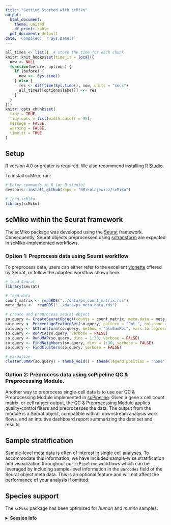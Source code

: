 ```yaml
---
title: "Getting Started with scMiko"
output:
  html_document:
    theme: united
    df_print: kable
  pdf_document: default
date: 'Compiled: `r Sys.Date()`'
---
```


```r
all_times <- list()  # store the time for each chunk
knitr::knit_hooks$set(time_it = local({
  now <- NULL
  function(before, options) {
    if (before) {
      now <<- Sys.time()
    } else {
      res <- difftime(Sys.time(), now, units = "secs")
      all_times[[options$label]] <<- res
    }
  }
}))
knitr::opts_chunk$set(
  tidy = TRUE,
  tidy.opts = list(width.cutoff = 95),
  message = FALSE,
  warning = FALSE,
  time_it = TRUE
)
```

## Setup

[R](https://www.r-project.org/) version 4.0 or greater is required. We also recommend installing [R Studio](https://www.rstudio.com/).

To install scMiko, run: 

```r
# Enter commands in R (or R studio)
devtools::install_github(repo = "NMikolajewicz/scMiko")
```

```r
# load scMiko
library(scMiko)
```


## scMiko within the Seurat framework 

The scMiko package was developed using the [Seurat](https://satijalab.org/seurat/index.html) framework. Consequently, Seurat objects preprocessed using [sctransform](https://github.com/satijalab/sctransform) are expected in scMiko-implemented workflows. 

### Option 1: Preprocess data using Seurat workflow

To preprocess data, users can either refer to the excellent [vignette](https://satijalab.org/seurat/articles/sctransform_vignette.html) offered by Seurat, or follow the adapted workflow shown here.  

```r
# load Seurat
library(Seurat)

# load data
count_matrix <- readRDS("../data/ps_count_matrix.rds")
meta_data <-  readRDS("../data/ps_meta_data.rds")

# create and preprocess seurat object
so.query <- CreateSeuratObject(counts = count_matrix, meta.data = meta_data)
so.query <- PercentageFeatureSet(so.query, pattern = "^mt-", col.name = "percent.mt")
so.query <- SCTransform(so.query, method = "glmGamPoi", vars.to.regress = "percent.mt", verbose = FALSE)
so.query <- RunPCA(so.query, verbose = FALSE)
so.query <- RunUMAP(so.query, dims = 1:30, verbose = FALSE)
so.query <- FindNeighbors(so.query, dims = 1:30, verbose = FALSE)
so.query <- FindClusters(so.query, verbose = FALSE)

# visualize
cluster.UMAP(so.query) + theme_void() + theme(legend.position = "none")
```


### Option 2: Preprocess data using scPipeline QC & Preprocessing Module.

Another way to preprocess single-cell data is to use our QC & Preprocessing Module implemented in [scPipeline](...). Given a gene x cell count matrix, or cell ranger output, the QC & Preprocessing Module applies quality-control filters and preprocesses the data. The output from the module is a Seurat object, compatible with all downstream analysis work flows, and an intuitive dashboard report summarizing the data set and results. 

## Sample stratification

Sample-level meta data is often of interest in single cell analyses. To accommodate this information, we have included sample-wise stratification and visualization throughout our `scPipeline` workflows which can be leveraged by including sample-level information in the `Barcodes` field of the Seurat object meta data. This is an optional feature and will not affect the performance of your analysis if omitted.   

## Species support

The `scMiko` package has been optimized for *human* and *murine* samples. 


<details>
  <summary>**Session Info**</summary>
```r
sessionInfo()
```
</details>
